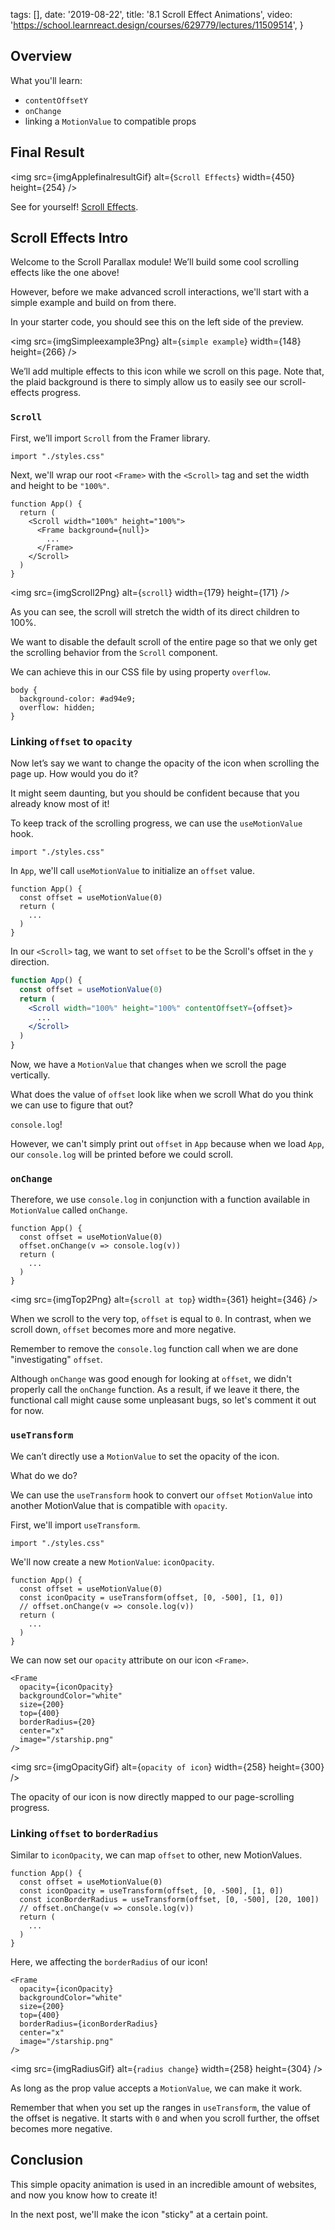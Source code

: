 
  tags: [],
  date: '2019-08-22',
  title: '8.1 Scroll Effect Animations',
  video: 'https://school.learnreact.design/courses/629779/lectures/11509514',
}


## Overview

What you'll learn:

- `contentOffsetY`
- `onChange`
- linking a `MotionValue` to compatible props

## Final Result

<img
  src={imgApplefinalresultGif}
  alt={`Scroll Effects`}
  width={450}
  height={254}
/>

See for yourself! [Scroll Effects](https://o9yeu.csb.app/).

## Scroll Effects Intro

Welcome to the Scroll Parallax module! We’ll build some cool scrolling effects like the one above!

However, before we make advanced scroll interactions, we'll start with a simple example and build on from there.

In your starter code, you should see this on the left side of the preview.

<img
  src={imgSimpleexample3Png}
  alt={`simple example`}
  width={148}
  height={266}
/>

We’ll add multiple effects to this icon while we scroll on this page. Note that, the plaid background is there to simply allow us to easily see our scroll-effects progress.

### `Scroll`

First, we’ll import `Scroll` from the Framer library.

```jsx{3}
import "./styles.css"
```

Next, we'll wrap our root `<Frame>` with the `<Scroll>` tag and set the width and height to be `"100%"`.

```jsx{3,7}
function App() {
  return (
    <Scroll width="100%" height="100%">
      <Frame background={null}>
        ...
      </Frame>
    </Scroll>
  )
}
```

<img src={imgScroll2Png} alt={`scroll`} width={179} height={171} />

As you can see, the scroll will stretch the width of its direct children to 100%.

We want to disable the default scroll of the entire page so that we only get the scrolling behavior from the `Scroll` component.

We can achieve this in our CSS file by using property `overflow`.

```jsx{3}
body {
  background-color: #ad94e9;
  overflow: hidden;
}
```

### Linking `offset` to `opacity`

Now let’s say we want to change the opacity of the icon when scrolling the page up. How would you do it?

It might seem daunting, but you should be confident because that you already know most of it!

To keep track of the scrolling progress, we can use the `useMotionValue` hook.

```jsx{3}
import "./styles.css"
```

In `App`, we'll call `useMotionValue` to initialize an `offset` value.

```jsx{2}
function App() {
  const offset = useMotionValue(0)
  return (
    ...
  )
}
```

In our `<Scroll>` tag, we want to set `offset` to be the Scroll's offset in the `y` direction.

```jsx
function App() {
  const offset = useMotionValue(0)
  return (
    <Scroll width="100%" height="100%" contentOffsetY={offset}>
      ...
    </Scroll>
  )
}
```

Now, we have a `MotionValue` that changes when we scroll the page vertically.

What does the value of `offset` look like when we scroll What do you think we can use to figure that out?

`console.log`!

However, we can't simply print out `offset` in `App` because when we load `App`, our `console.log` will be printed before we could scroll.

### `onChange`

Therefore, we use `console.log` in conjunction with a function available in `MotionValue` called `onChange`.

```jsx{2}
function App() {
  const offset = useMotionValue(0)
  offset.onChange(v => console.log(v))
  return (
    ...
  )
}
```

<img src={imgTop2Png} alt={`scroll at top`} width={361} height={346} />

When we scroll to the very top, `offset` is equal to `0`. In contrast, when we scroll down, `offset` becomes more and more negative.

Remember to remove the `console.log` function call when we are done "investigating" `offset`.

Although `onChange` was good enough for looking at `offset`, we didn't properly call the `onChange` function. As a result, if we leave it there, the functional call might cause some unpleasant bugs, so let's comment it out for now.

### `useTransform`

We can’t directly use a `MotionValue` to set the opacity of the icon.

What do we do?

We can use the `useTransform` hook to convert our `offset` `MotionValue` into another MotionValue that is compatible with `opacity`.

First, we'll import `useTransform`.

```jsx{3}
import "./styles.css"
```

We'll now create a new `MotionValue`: `iconOpacity`.

```jsx{3}
function App() {
  const offset = useMotionValue(0)
  const iconOpacity = useTransform(offset, [0, -500], [1, 0])
  // offset.onChange(v => console.log(v))
  return (
    ...
  )
}
```

We can now set our `opacity` attribute on our icon `<Frame>`.

```jsx{2}
<Frame
  opacity={iconOpacity}
  backgroundColor="white"
  size={200}
  top={400}
  borderRadius={20}
  center="x"
  image="/starship.png"
/>
```

<img src={imgOpacityGif} alt={`opacity of icon`} width={258} height={300} />

The opacity of our icon is now directly mapped to our page-scrolling progress.

### Linking `offset` to `borderRadius`

Similar to `iconOpacity`, we can map `offset` to other, new MotionValues.

```jsx{4}
function App() {
  const offset = useMotionValue(0)
  const iconOpacity = useTransform(offset, [0, -500], [1, 0])
  const iconBorderRadius = useTransform(offset, [0, -500], [20, 100])
  // offset.onChange(v => console.log(v))
  return (
    ...
  )
}
```

Here, we affecting the `borderRadius` of our icon!

```jsx{6}
<Frame
  opacity={iconOpacity}
  backgroundColor="white"
  size={200}
  top={400}
  borderRadius={iconBorderRadius}
  center="x"
  image="/starship.png"
/>
```

<img src={imgRadiusGif} alt={`radius change`} width={258} height={304} />

As long as the prop value accepts a `MotionValue`, we can make it work.

Remember that when you set up the ranges in `useTransform`, the value of the offset is negative. It starts with `0` and when you scroll further, the offset becomes more negative.

## Conclusion

This simple opacity animation is used in an incredible amount of websites, and now you know how to create it!

In the next post, we'll make the icon "sticky" at a certain point.
